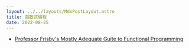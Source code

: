 ```yaml
---
layout: ../../layouts/MdxPostLayout.astro
title: 函数式编程
date: 2022-08-25
---
```


- [Professor Frisby's Mostly Adequate Guite to Functional Programming](https://mostly-adequate.gitbook.io/mostly-adequate-guide/)
